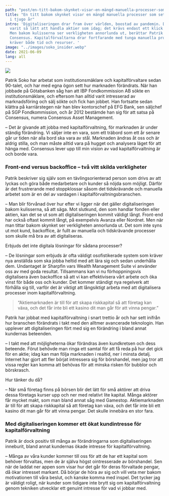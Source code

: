 ```yaml
---
path: "post/en-titt-bakom-skynket-visar-en-mängd-manuella-processer-som-sett-likadana-ut-i-tjugo-år"
title: "En titt bakom skynket visar en mängd manuella processer som sett likadana ut
  i tjugo år"
intro: 'Digitaliseringen drar fram över världen, boostad av pandemin. Det har aldrig
  varit så lätt att handla aktier som idag; det krävs endast ett klick så är det klart.
  Men bakom kulisserna ser verkligheten annorlunda ut, berättar Patrik Soko, vd på
  Consensus. Kapitalförvaltarna drar fortfarande med tunga manuella processer som
  kräver både tid och resurser. '
image: "../images/soko_insider.webp"
date: 2021-06-09
lang: all
---
```


![](../images/soko-blog.webp)

Patrik Soko har arbetat som institutionsmäklare och kapitalförvaltare sedan 90-talet, och har med egna ögon sett hur marknaden förändrats. När han jobbade på Götabanken såg han att IBP Fondkommission AB sökte en institutionsmäklare, och eftersom han alltid varit intresserad av marknadsföring och sälj sökte och fick han jobbet. Han fortsatte sedan klättra på karriärstegen när han blev kontorschef på EFG Bank, sen säljchef på SGP Fondkommission, och år 2012 bestämde han sig för att satsa på Consensus, numera Consensus Asset Management.


– Det är givande att jobba med kapitalförvaltning, för marknaden är under ständig förändring. Vi säljer inte en vara, som ett träbord som ett år senare går ur tiden när alla bord ska vara av stål. Marknaden ändras åt oss och är aldrig stilla, och man måste alltid vara på hugget och analysera läget för att hänga med. Consensus lever upp till min vision av vad kapitalförvaltning är och borde vara.


### Front-end versus backoffice – två vitt skilda verkligheter


Patrik beskriver sig själv som en tävlingsorienterad person som drivs av att lyckas och göra både medarbetare och kunder så nöjda som möjligt. Därför är det frustrerande med stoppklossar såsom det tidskrävande och manuella arbetet som är en del av vardagen i kapitalförvaltningsbranschen.


– Man blir förvånad över hur efter vi ligger när det gäller digitaliseringen bakom kulisserna, så att säga. Mot slutkund, den som handlar fonden eller aktien, kan det se ut som att digitaliseringen kommit väldigt långt. Front-end har också oftast kommit långt, på exempelvis Avanza eller Nordnet. Men när man tittar bakom skynket ser verkligheten annorlunda ut. Det som inte syns ut mot kund, backoffice, är fullt av manuella och tidskrävande processer som skulle må bra av att digitaliseras.


Erbjuds det inte digitala lösningar för sådana processer?


– De lösningar som erbjuds är ofta väldigt osofistikerade system som kräver nya anställda som ska jobba heltid med att lära sig och sedan underhålla dem. Undantaget är Sharpfin vars Wealth Management Suite vi använder oss av med goda resultat. Tillsammans kan vi nu förhoppningsvis digitalisera även backoffice så att vi kan effektivisera vårt arbete och öka vinst för både oss och kunder. Det kommer ständigt nya regelverk att förhålla sig till, varför det är viktigt att långsiktigt arbeta med att digitalisera processer inom kapitalförvaltning.



> “Aktiemarknaden är till för att skapa riskkapital så att företag kan växa, och det får inte bli ett kasino dit man går för att vinna pengar.”

Patrik har jobbat med kapitalförvaltning i snart trettio år och har sett inifrån hur branschen förändrats i takt med den alltmer avancerade teknologin. Han upplever att digitaliseringen fört med sig en förändring i bland annat kundernas beteenden.


– I takt med att möjligheterna ökar förändras även kundkretsen och dess beteende. Förut behövde man ringa ett samtal för att få reda på hur det gick för en aktie; idag kan man följa marknaden i realtid, ner i minsta detalj. Internet har gjort att fler börjat intressera sig för börshandel, men jag tror att vissa regler kan komma att behövas för att minska risken för bubblor och börskrasch.


Hur tänker du då?


– När små företag finns på börsen blir det lätt för små aktörer att driva dessa företags kurser upp och ner med relativt lite kapital. Många aktörer får mycket makt, som man bland annat såg med Gamestop. Aktiemarknaden är till för att skapa riskkapital så att företag kan växa, och det får inte bli ett kasino dit man går för att vinna pengar. Det skulle innebära en stor fara.


### Med digitaliseringen kommer ett ökat kundintresse för kapitalförvaltning


Patrik är dock positiv till många av förändringarna som digitaliseringen inneburit, bland annat kundernas ökade intresse för kapitalförvaltning.


– Många av våra kunder kommer till oss för att de har ett kapital som behöver förvaltas, men de är själva högst ointresserade av börshandel. Sen när de laddat ner appen som visar hur det går för deras förvaltade pengar, då ökar intresset markant. Då börjar de höra av sig och vill veta mer bakom motivationen till våra beslut, och kanske komma med inspel. Det tycker jag är väldigt roligt, när kunder som tidigare inte brytt sig om kapitalförvaltning genom tekniken utvecklar ett genuint intresse för vad vi jobbar med.